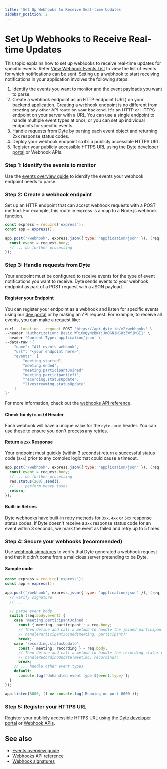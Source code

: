 ```yaml
---
title: 'Set Up Webhooks to Receive Real-time Updates'
sidebar_position: 2
---
```


# Set Up Webhooks to Receive Real-time Updates

This topic explains how to set up webhooks to receive real-time updates for
specific events. Refer
[View Webhook Events List](/guides/features/webhooks/webhook-events) to view the list of
events for which notifications can be sent. Setting up a webhook to start
receiving notifications in your application involves the following steps:

1. Identify the events you want to monitor and the event payloads you want to
   parse.
2. Create a webhook endpoint as an HTTP endpoint (URL) on your backend
   application. Creating a webhook endpoint is no different from creating any
   other API route on your backend. It's an HTTP or HTTPS endpoint on your
   server with a URL. You can use a single endpoint to handle multiple event
   types at once, or you can set up individual endpoints for specific events.
3. Handle requests from Dyte by parsing each event object and returning 2xx
   response status codes.
4. Deploy your webhook endpoint so it’s a publicly accessible HTTPS URL.
5. Register your publicly accessible HTTPS URL using the Dyte
   [developer portal](https://dev.dyte.io) or Webhook APIs.

### Step 1: Identify the events to monitor

Use the [events overview guide](/guides/features/webhooks/webhook-events) to identify the
events your webhook endpoint needs to parse.

### Step 2: Create a webhook endpoint

Set up an HTTP endpoint that can accept webhook requests with a POST method. For
example, this route in express is a map to a Node.js webhook function.

```js
const express = require('express');
const app = express();

app.post('/webhook', express.json({ type: 'application/json' }), (req, res) => {
  const event = request.body;
  // ... do further processing
});
```

### Step 3: Handle requests from Dyte

Your endpoint must be configured to receive events for the type of event
notifications you want to receive. Dyte sends events to your webhook endpoint as
part of a POST request with a JSON payload.

#### Register your Endpoint

You can register your endpoint as a webhook and listen for specific events using
our [dev portal](https://dev.dyte.io) or by making an API request. For example,
to receive all events, you can make a request like:

```bash
curl --location --request POST 'https://api.dyte.io/v2/webhooks' \
--header 'Authorization: Basic WRiOmQyNzBmYjJmOGNiNGUzZWY1MGI1' \
--header 'Content-Type: application/json' \
--data-raw '{
    "name": "All events webhook",
    "url": "<your endpoint here>",
    "events": [
        "meeting.started",
        "meeting.ended",
        "meeting.participantJoined",
        "meeting.participantLeft",
        "recording.statusUpdate",
        "livestreaming.statusUpdate"
    ]
}'
```

For more information, check out the
[webhooks API reference](/api/?v=v2#/operations/addWebhook).

#### Check for `dyte-uuid` Header

Each webhook will have a unique value for the `dyte-uuid` header. You can use
these to ensure you don't process any retries.

#### Return a `2xx` Response

Your endpoint must quickly (within 3 seconds) return a successful status code (`2xx`) prior to any
complex logic that could cause a timeout.

```js
app.post('/webhook', express.json({ type: 'application/json' }), (req, res) => {
  const event = request.body;
  // ... do further processing
  res.status(200).send();
  // ... perform heavy tasks
  return;
});
```

#### Built-in Retries

Dyte webhooks have built-in retry methods for `3xx`, `4xx` or `5xx` response
status codes. If Dyte doesn't receive a `2xx` response status code for an event within 3 seconds,
we mark the event as failed and retry up to 5 times.

### Step 4: Secure your webhooks (recommended)

Use [webhook signatures](/guides/features/webhooks/signatures) to verify that Dyte
generated a webhook request and that it didn't come from a malicious server
pretending to be Dyte.

#### Sample code

<Tabs>

<TabItem value="node" label="Node.js">

```js
const express = require('express');
const app = express();

app.post('/webhook', express.json({ type: 'application/json' }), (req, res) => {
  // verify signature
  // ...

  // parse event body
  switch (req.body.event) {
    case 'meeting.participantJoined':
      const { meeting, participant } = req.body;
      // Then define and call a method to handle the joined participant
      // handleParticipantJoined(meeting, participant);
      break;
    case 'recording.statusUpdate':
      const { meeting, recording } = req.body;
      // Then define and call a method to handle the recording status update
      // handleRecordingUpdate(meeting, recording);
      break;
    // ... handle other event types
    default:
      console.log(`Unhandled event type ${event.type}`);
  }
});

app.listen(8000, () => console.log('Running on port 8000'));
```

</TabItem>

</Tabs>

### Step 5: Register your HTTPS URL

Register your publicly accessible HTTPS URL using the
[Dyte developer portal](https://dev.dyte.io) or
[Webhook APIs](/api/?v=v2#/operations/addWebhook).

## See also

- [Events overview guide](/guides/features/webhooks/webhook-events)
- [Webhooks API reference](/api/?v=v2#/operations/addWebhook)
- [Webhook signatures](/guides/features/webhooks/signatures)
